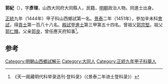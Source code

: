 '''郭紀'''（{{bd|1419年||？}}），字'''彥理'''，山西大同府大同縣人，民籍，[[明朝|明朝]]政治人物。同進士出身。

[[正统_(年号)|正統]]九年（1444年）甲子科山西鄉試第一名。[[景泰|景泰]]二年（1451年），參加辛未科[[會試|會試]]，得[[貢士|貢士]]第一百八十八名。[[殿試|殿試]]登[[進士|進士]]第三甲第五十四名。曾祖父[[郭宗堅|郭宗堅]]。祖父[[郭仁輝|郭仁輝]]。父亲[[郭良|郭良]]，曾任應天府知事<ref>《天一阁藏明代科举录选刊·登科录》（《景泰二年进士登科录》）</ref>。

==参考==
{{reflist}}

{{明朝人物小作品}}
{{景泰二年辛未科殿試金榜}}
{{DEFAULTSORT:Guo郭}}
[[Category:明朝山西鄉試解元|Category:明朝山西鄉試解元]]
[[Category:大同人|Category:大同人]]
[[Category:正統九年甲子科舉人|Category:正統九年甲子科舉人]]